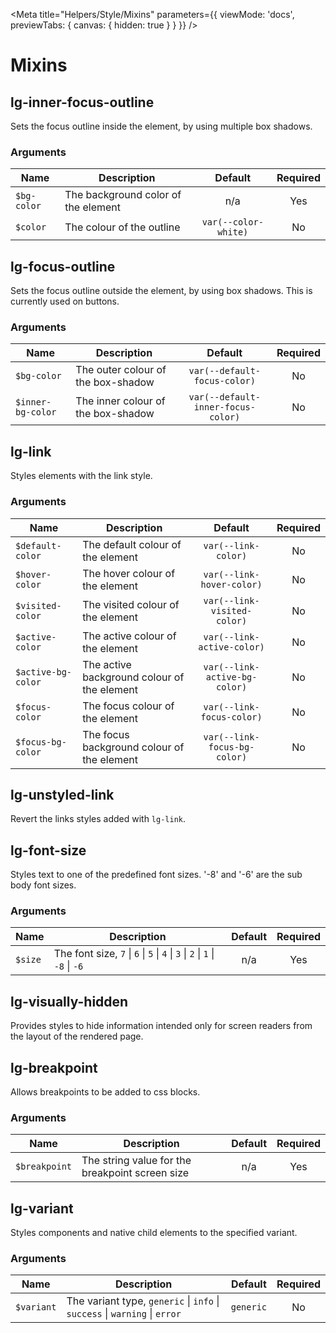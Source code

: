 
<Meta title="Helpers/Style/Mixins" parameters={{ viewMode: 'docs', previewTabs: { canvas: { hidden: true } } }} />

# Mixins

## lg-inner-focus-outline
Sets the focus outline inside the element, by using multiple box shadows.

### Arguments
| Name        | Description                         |       Default        | Required |
|-------------|-------------------------------------|:--------------------:|:--------:|
| `$bg-color` | The background color of the element |         n/a          |   Yes    |
| `$color`    | The colour of the outline           | `var(--color-white)` |    No    |


## lg-focus-outline
Sets the focus outline outside the element, by using box shadows. This is currently used on buttons.

### Arguments
| Name              | Description                        |              Default               | Required |
|-------------------|------------------------------------|:----------------------------------:|:--------:|
| `$bg-color`       | The outer colour of the box-shadow |    `var(--default-focus-color)`    |    No    |
| `$inner-bg-color` | The inner colour of the box-shadow | `var(--default-inner-focus-color)` |    No    |


## lg-link
Styles elements with the link style.

### Arguments
| Name               | Description                                 |            Default            | Required |
|--------------------|---------------------------------------------|:-----------------------------:|:--------:|
| `$default-color`   | The default colour of the element           |      `var(--link-color)`      |    No    |
| `$hover-color`     | The hover colour of the element             |   `var(--link-hover-color)`   |    No    |
| `$visited-color`   | The visited colour of the element           |  `var(--link-visited-color)`  |    No    |
| `$active-color`    | The active colour of the element            |  `var(--link-active-color)`   |    No    |
| `$active-bg-color` | The active background colour of the element | `var(--link-active-bg-color)` |    No    |
| `$focus-color`     | The focus colour of the element             |   `var(--link-focus-color)`   |    No    |
| `$focus-bg-color`  | The focus background colour of the element  | `var(--link-focus-bg-color)`  |    No    |


## lg-unstyled-link
Revert the links styles added with `lg-link`.

## lg-font-size
Styles text to one of the predefined font sizes. '-8' and '-6' are the sub body font sizes.

### Arguments
| Name        | Description                                                                  | Default | Required |
|-------------|------------------------------------------------------------------------------|:-------:|:--------:|
|   `$size`   | The font size, `7` \| `6` \| `5` \| `4` \| `3` \| `2` \| `1` \| `-8` \| `-6` |   n/a   |   Yes    |


## lg-visually-hidden
Provides styles to hide information intended only for screen readers from the layout of the rendered page.

## lg-breakpoint
Allows breakpoints to be added to css blocks.

### Arguments
| Name          | Description                                     | Default | Required |
|---------------|-------------------------------------------------|:-------:|:--------:|
| `$breakpoint` | The string value for the breakpoint screen size |   n/a   |   Yes    |


## lg-variant
Styles components and native child elements to the specified variant.

### Arguments
| Name       | Description                                                                |           Default            | Required |
|------------|----------------------------------------------------------------------------|:----------------------------:|:--------:|
| `$variant` | The variant type, `generic` \| `info` \| `success` \| `warning` \| `error` |          `generic`           |    No    |


